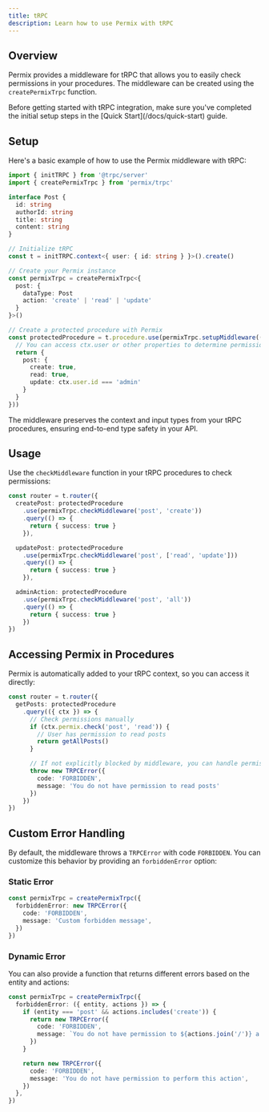 ```yaml
---
title: tRPC
description: Learn how to use Permix with tRPC
---
```


## Overview

Permix provides a middleware for tRPC that allows you to easily check permissions in your procedures. The middleware can be created using the `createPermixTrpc` function.

<Callout>
Before getting started with tRPC integration, make sure you've completed the initial setup steps in the [Quick Start](/docs/quick-start) guide.
</Callout>

<Steps>

<Step>

## Setup

Here's a basic example of how to use the Permix middleware with tRPC:

```ts twoslash
import { initTRPC } from '@trpc/server'
import { createPermixTrpc } from 'permix/trpc'

interface Post {
  id: string
  authorId: string
  title: string
  content: string
}

// Initialize tRPC
const t = initTRPC.context<{ user: { id: string } }>().create()

// Create your Permix instance
const permixTrpc = createPermixTrpc<{
  post: {
    dataType: Post
    action: 'create' | 'read' | 'update'
  }
}>()

// Create a protected procedure with Permix
const protectedProcedure = t.procedure.use(permixTrpc.setupMiddleware(({ ctx }) => {
  // You can access ctx.user or other properties to determine permissions
  return {
    post: {
      create: true,
      read: true,
      update: ctx.user.id === 'admin'
    }
  }
}))
```

<Callout>
The middleware preserves the context and input types from your tRPC procedures, ensuring end-to-end type safety in your API.
</Callout>

</Step>

<Step>

## Usage

Use the `checkMiddleware` function in your tRPC procedures to check permissions:

```ts
const router = t.router({
  createPost: protectedProcedure
    .use(permixTrpc.checkMiddleware('post', 'create'))
    .query(() => {
      return { success: true }
    }),

  updatePost: protectedProcedure
    .use(permixTrpc.checkMiddleware('post', ['read', 'update']))
    .query(() => {
      return { success: true }
    }),

  adminAction: protectedProcedure
    .use(permixTrpc.checkMiddleware('post', 'all'))
    .query(() => {
      return { success: true }
    })
})
```

</Step>

<Step>

## Accessing Permix in Procedures

Permix is automatically added to your tRPC context, so you can access it directly:

```ts
const router = t.router({
  getPosts: protectedProcedure
    .query(({ ctx }) => {
      // Check permissions manually
      if (ctx.permix.check('post', 'read')) {
        // User has permission to read posts
        return getAllPosts()
      }

      // If not explicitly blocked by middleware, you can handle permission failures here
      throw new TRPCError({
        code: 'FORBIDDEN',
        message: 'You do not have permission to read posts'
      })
    })
})
```

</Step>

</Steps>

## Custom Error Handling

By default, the middleware throws a `TRPCError` with code `FORBIDDEN`. You can customize this behavior by providing an `forbiddenError` option:

### Static Error

```ts
const permixTrpc = createPermixTrpc({
  forbiddenError: new TRPCError({
    code: 'FORBIDDEN',
    message: 'Custom forbidden message',
  })
})
```

### Dynamic Error

You can also provide a function that returns different errors based on the entity and actions:

```ts
const permixTrpc = createPermixTrpc({
  forbiddenError: ({ entity, actions }) => {
    if (entity === 'post' && actions.includes('create')) {
      return new TRPCError({
        code: 'FORBIDDEN',
        message: `You do not have permission to ${actions.join('/')} a ${entity}`,
      })
    }

    return new TRPCError({
      code: 'FORBIDDEN',
      message: 'You do not have permission to perform this action',
    })
  },
})
```
